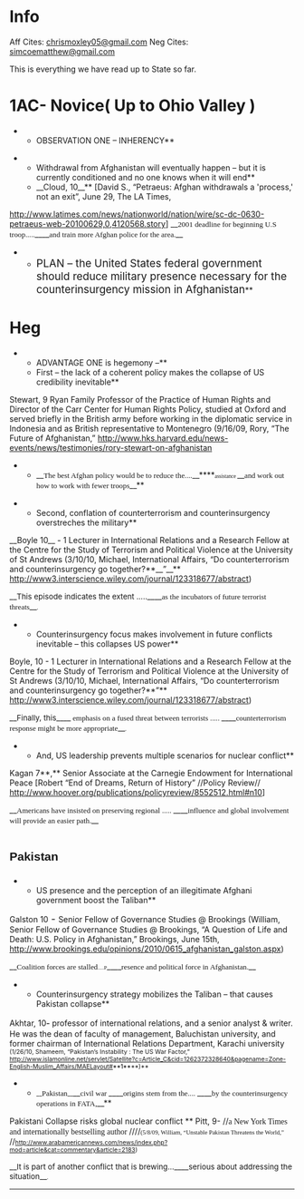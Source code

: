 =Info= 
Aff Cites: [[mailto:chrismoxley05@gmail.com|chrismoxley05@gmail.com]]
Neg Cites: [[mailto:simcoematthew@gmail.com|simcoematthew@gmail.com]]

This is everything we have read up to State so far. 


=1AC- Novice( Up to Ohio Valley )= 
**OBSERVATION ONE – INHERENCY**

**Withdrawal from Afghanistan will eventually happen – but it is currently conditioned and no one knows when it will end**
**__Cloud, 10__** [David S., “Petraeus: Afghan withdrawals a 'process,' not an exit”, June 29, The LA Times, 
http://www.latimes.com/news/nationworld/nation/wire/sc-dc-0630-petraeus-web-20100629,0,4120568.story]
<span class="Heading4Char">__<span style="font-family: Georgia; font-size: 10pt;">2001 deadline for beginning U.S troop.....</span>__</span>__<span style="font-family: Georgia; font-size: 10pt;">and train more Afghan police for the area.</span>__


**<span style="font-size: 14pt;">PLAN – the United States federal government should reduce military presence necessary for the counterinsurgency mission in Afghanistan</span>**
=Heg= 

**ADVANTAGE ONE is hegemony –**
**First – the lack of a coherent policy makes the collapse of US credibility inevitable**
<span class="Heading2Char">Stewart, 9 </span>
Ryan Family Professor of the Practice of Human Rights and Director of the Carr Center for Human Rights Policy, studied at Oxford and served briefly in the British army before working in the diplomatic service in Indonesia and as British representative to Montenegro (9/16/09, Rory, “The Future of Afghanistan,” 
<span style="color: black; display: inline !important;">http://www.hks.harvard.edu/news-events/news/testimonies/rory-stewart-on-afghanistan</span>

**<span class="Heading4Char">__<span style="font-family: Georgia; font-size: 10pt;">The best Afghan policy would be to reduce the....</span>__</span>****<span style="font-weight: normal;"><span style="font-family: Georgia; font-size: 7pt;">assistance </span><span class="Heading4Char">__<span style="font-family: Georgia; font-size: 10pt;">and work out how to work with fewer troops</span>__</span></span>**


**Second, conflation of counterterrorism and counterinsurgency overstreches the military**
<span class="Heading2Char">__Boyle 10__</span><span style="color: black;"> - </span>1 Lecturer in International Relations and a Research Fellow at the Centre for the Study of Terrorism and Political Violence at the University of St Andrews (3/10/10, Michael, International Affairs, “Do counterterrorism and counterinsurgency go together?**__”__** <span style="color: black;">http://www3.interscience.wiley.com/journal/123318677/abstract</span>) 



<span class="Heading3Char">__<span style="font-size: 10pt;">This episode indicates the extent .....</span>__</span><span class="Heading4Char">__<span style="font-family: Georgia; font-size: 10pt;">as the incubators of future terrorist threats</span>__</span><span style="font-size: 7.0pt;">.</span>


**Counterinsurgency focus makes involvement in future conflicts inevitable – this collapses US power**
<span class="Heading2Char">Boyle, 10</span><span style="color: black;"> - </span>1 Lecturer in International Relations and a Research Fellow at the Centre for the Study of Terrorism and Political Violence at the University of St Andrews (3/10/10, Michael, International Affairs, “Do counterterrorism and counterinsurgency go together?**”** <span style="color: black;">http://www3.interscience.wiley.com/journal/123318677/abstract</span>)

<span class="Heading3Char">__<span style="font-size: 10pt;">Finally, this</span>__</span><span class="Heading4Char">__<span style="font-family: Georgia; font-size: 10pt;"> emphasis on a fused threat between terrorists ..... </span>____<span style="font-family: Georgia; font-size: 10pt;">counterterrorism response might be more appropriate</span>__</span><span style="font-family: Georgia; font-size: 7pt;">.</span>


**And, US leadership prevents multiple scenarios for nuclear conflict**
<span class="Heading2Char">Kagan 7</span>**,** Senior Associate at the Carnegie Endowment for International Peace [Robert “End of Dreams, Return of History” //Policy Review// http://www.hoover.org/publications/policyreview/8552512.html#n10]

__<span style="font-family: Georgia; font-size: 10pt;">Americans have insisted on preserving regional ..... </span>____<span style="font-family: Georgia; font-size: 10pt;">influence and global involvement will provide an easier path.</span>__

=<span style="font-family: Georgia;"><span style="font-family: 'Arial Black',Gadget,sans-serif; line-height: 19px;">﻿</span><span style="font-family: arial,helvetica,sans-serif; font-size: 21px; line-height: 31px;">Pakistan</span> </span>= 


**US presence and the perception of an illegitimate Afghani government boost the Taliban**
<span class="Heading2Char">Galston 10</span><span class="Heading3Char"><span style="font-size: 13pt;"> - </span></span>Senior Fellow of Governance Studies @ Brookings (William, Senior Fellow of Governance Studies @ Brookings, “A Question of Life and Death: U.S. Policy in Afghanistan,” Brookings, June 15th, http://www.brookings.edu/opinions/2010/0615_afghanistan_galston.aspx) 

<span class="Heading4Char">__<span style="font-family: Georgia; font-size: 10pt;">Coalition forces are stalled</span><span style="font-family: Georgia; font-size: 9px; line-height: 13px;">.....P</span>__</span>__<span style="font-family: Georgia; font-size: 10pt;">resence and political force in Afghanistan.</span>__


**Counterinsurgency strategy mobilizes the Taliban – that causes Pakistan collapse**
<span class="Heading2Char">Akhtar, 10</span><span class="Heading4Char"><span style="font-family: Georgia; font-size: 14pt;">-</span></span> professor of international relations, and a senior analyst & writer. He was the dean of faculty of management, Baluchistan university, and former chairman of International Relations Department, Karachi university <span style="font-size: 8.0pt;">(1/26/10, Shameem, “Pakistan’s Instability : The US War Factor,” <span style="color: black;">http://www.islamonline.net/servlet/Satellite?c=Article_C&cid=1262372328640&pagename=Zone-English-Muslim_Affairs/MAELayout#**1**</span>**)**</span>

**<span style="font-size: 8.0pt;"><span class="Heading4Char">__<span style="font-family: Georgia; font-size: 10pt;">Pakistan</span>__</span></span>__<span style="font-family: Georgia; font-size: 10pt;">civil war </span>____<span style="font-family: Georgia; font-size: 10pt;">origins stem from the.... </span>____<span style="font-family: Georgia; font-size: 10pt;">by the counterinsurgency operations in FATA,</span>__**


Pakistani Collapse risks global nuclear conflict **
<span class="Heading2Char">Pitt, 9</span>- //<span style="font-family: Georgia; font-style: normal;">a New York Times and internationally bestselling author </span>////<span style="font-family: Georgia; font-size: 8.0pt; font-style: normal;">(5/8/09, William, “Unstable Pakistan Threatens the World,” </span>//<span style="color: black; font-size: 8.0pt;">http://www.arabamericannews.com/news/index.php?mod=article&cat=commentary&article=2183</span><span style="font-size: 8.0pt;">)</span>

<span class="Heading3Char">__<span style="font-size: 10pt; font-weight: normal;">It is part of another conflict that is brewing...</span>____<span style="font-size: 10pt; font-weight: normal;">serious about addressing the situation</span>__</span><span style="font-family: Georgia; font-size: 7pt;">.</span>




----